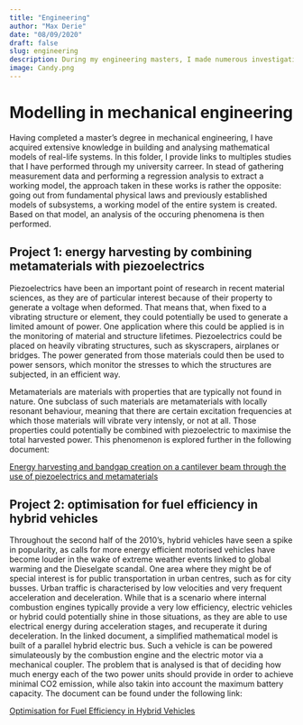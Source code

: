 ```yaml
---
title: "Engineering"
author: "Max Derie"
date: "08/09/2020"
draft: false
slug: engineering
description: During my engineering masters, I made numerous investigations and models of emerging or groundbreaking technologies. Find out more by clicking the link to get in a glimpse of the technologies that are driving the world around us behind the scenes.
image: Candy.png
---
```


# Modelling in mechanical engineering

Having completed a master's degree in mechanical engineering, I have acquired extensive knowledge in building and analysing mathematical models of real-life systems. In this folder, I provide links to multiples studies that I have performed through my university carreer. In stead of gathering measurement data and performing a regression analysis to extract a working model, the approach taken in these works is rather the opposite: going out from fundamental physical laws and previously established models of subsystems, a working model of the entire system is created. Based on that model, an analysis of the occuring phenomena is then performed. 

## Project 1: energy harvesting by combining metamaterials with piezoelectrics

Piezoelectrics have been an important point of research in recent material sciences, as they are of particular interest because of their property to generate a voltage when deformed. That means that, when fixed to a vibrating structure or element, they could potentially be used to generate a limited amount of power. One application where this could be applied is in the monitoring of material and structure lifetimes. Piezoelectrics could be placed on heavily vibrating structures, such as skyscrapers, airplanes or bridges. The power generated from those materials could then be used to power sensors, which monitor the stresses to which the structures are subjected, in an efficient way. 

Metamaterials are materials with properties that are typically not found in nature. One subclass of such materials are metamaterials with locally resonant behaviour, meaning that there are certain excitation frequencies at which those materials will vibrate very intensly, or not at all. Those properties could potentially be combined with piezoelectric to maximise the total harvested power. This phenomenon is explored further in the following document:

[Energy harvesting and bandgap creation on a cantilever beam through the use of
piezoelectrics and metamaterials](SS&D.pdf)

## Project 2: optimisation for fuel efficiency in hybrid vehicles

Throughout the second half of the 2010's, hybrid vehicles have seen a spike in popularity, as calls for more energy efficient motorised vehicles have become louder in the wake of extreme weather events linked to global warming and the Dieselgate scandal. One area where they might be of special interest is for public transportation in urban centres, such as for city busses. Urban traffic is characterised by low velocities and very frequent acceleration and deceleration. While that is a scenario where internal combustion engines typically provide a very low efficiency, electric vehicles or hybrid could potentially shine in those situations, as they are able to use electrical energy during acceleration stages, and recuperate it during deceleration. In the linked document, a simplified mathematical model is built of a parallel hybrid electric bus. Such a vehicle is can be powered simulateously by the combustion engine and the electric motor via a mechanical coupler. The problem that is analysed is that of deciding how much energy each of the two power units should provide in order to achieve minimal CO2 emission, while also takin into account the maximum battery capacity. The document can be found under the following link:

[Optimisation for Fuel Efficiency in Hybrid Vehicles](CNOEC_report_Max_Derie.pdf)

